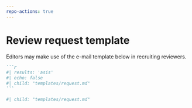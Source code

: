 ```yaml
---
repo-actions: true
---
```


# Review request template {#reviewrequesttemplate}

Editors may make use of the e-mail template below in recruiting reviewers.

::: {.content-hidden when-format="pdf"}
````markdown
```r
#| results: 'asis'
#| echo: false
#| child: "templates/request.md"
```
````
:::

::: {.content-visible when-format="pdf"}
```r
#| child: "templates/request.md"

```
:::

